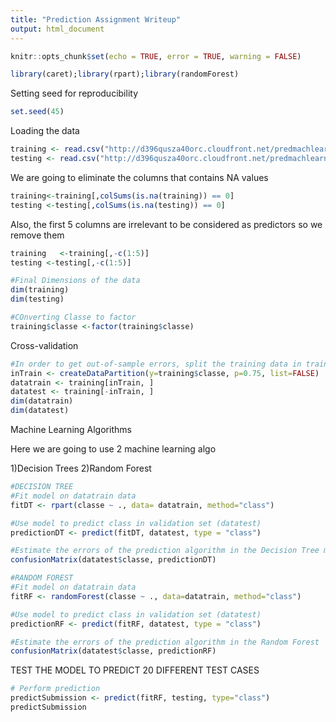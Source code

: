 ---
title: "Prediction Assignment Writeup"
output: html_document
---

```{r setup, include=FALSE, warning=FALSE, error=TRUE}
knitr::opts_chunk$set(echo = TRUE, error = TRUE, warning = FALSE)
```


```{r Packages, results='hide',message=FALSE}
library(caret);library(rpart);library(randomForest)
```

Setting seed for reproducibility

```{r}
set.seed(45)
```

Loading the data
```{r Preprocessing}
training <- read.csv("http://d396qusza40orc.cloudfront.net/predmachlearn/pml-training.csv",na.strings=c("NA","#DIV/0!",""))
testing <- read.csv("http://d396qusza40orc.cloudfront.net/predmachlearn/pml-testing.csv",na.strings=c("NA","#DIV/0!",""))
```

We are going to eliminate the columns that contains NA values
```{r}
training<-training[,colSums(is.na(training)) == 0]
testing <-testing[,colSums(is.na(testing)) == 0]
```
Also, the first 5 columns are irrelevant to be considered as predictors so we remove them
```{r}
training   <-training[,-c(1:5)]
testing <-testing[,-c(1:5)]

#Final Dimensions of the data
dim(training)
dim(testing)
```

```{r}
#COnverting Classe to factor
training$classe <-factor(training$classe)
```


Cross-validation
```{r cross}
#In order to get out-of-sample errors, split the training data in training (75%) and testing (25%) data) subsets:
inTrain <- createDataPartition(y=training$classe, p=0.75, list=FALSE)    
datatrain <- training[inTrain, ]
datatest <- training[-inTrain, ]  
dim(datatrain)
dim(datatest)
```


Machine Learning Algorithms

Here we are going to use 2 machine learning algo

1)Decision Trees
2)Random Forest



```{r model}
#DECISION TREE
#Fit model on datatrain data
fitDT <- rpart(classe ~ ., data= datatrain, method="class")

#Use model to predict class in validation set (datatest)
predictionDT <- predict(fitDT, datatest, type = "class")

#Estimate the errors of the prediction algorithm in the Decision Tree model
confusionMatrix(datatest$classe, predictionDT)

#RANDOM FOREST
#Fit model on datatrain data
fitRF <- randomForest(classe ~ ., data=datatrain, method="class")

#Use model to predict class in validation set (datatest)
predictionRF <- predict(fitRF, datatest, type = "class")

#Estimate the errors of the prediction algorithm in the Random Forest
confusionMatrix(datatest$classe, predictionRF)
```

TEST THE MODEL TO PREDICT 20 DIFFERENT TEST CASES
```{r quiz}
# Perform prediction
predictSubmission <- predict(fitRF, testing, type="class")
predictSubmission
```